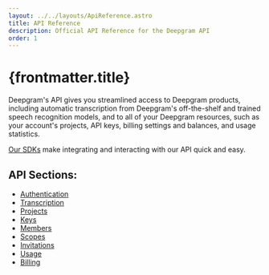 ```yaml
---
layout: ../../layouts/ApiReference.astro
title: API Reference
description: Official API Reference for the Deepgram API
order: 1
---
```

# {frontmatter.title}
Deepgram's API gives you streamlined access to Deepgram products, including automatic transcription from Deepgram's off-the-shelf and trained speech recognition models, and to all of your Deepgram resources, such as your account's projects, API keys, billing settings and balances, and usage statistics.

[Our SDKs](/sdks-tools/) make integrating and interacting with our API quick and easy.

## API Sections: 
- [Authentication](/api-reference/authentication/)
- [Transcription](/api-reference/transcription/)
- [Projects](/api-reference/projects/)
- [Keys](/api-reference/keys/)
- [Members](/api-reference/members/)
- [Scopes](/api-reference/scopes/)
- [Invitations](/api-reference/invitations/)
- [Usage](/api-reference/usage/)
- [Billing](/api-reference/billing/)